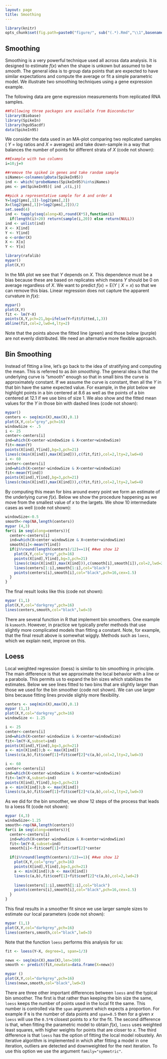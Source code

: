 ```yaml
---
layout: page
title: Smoothing
---
```


```r
library(knitr)
opts_chunk$set(fig.path=paste0("figure/", sub("(.*).Rmd","\\1",basename(knitr:::knit_concord$get('infile'))), "-"))
```

<a name="smoothing"></a>

## Smoothing 

Smoothing is a very powerful technique used all across data analysis. It is designed to estimate $f(x)$ when the shape is unkown but assumed to be _smooth_.  The general idea is to group data points that are expected to have similar expectations and compute the average or fit a simple parametric model. We illustrate two smoothing techniques using a gene expression example.

The following data are gene expression measurements from replicated RNA samples. 


```r
##Following three packages are available from Bioconductor
library(Biobase)
library(SpikeIn)
library(hgu95acdf)
data(SpikeIn95)
```

We consider the data used in an MA-plot comparing two replicated samples ( $Y$ = log ratios and $X$ = averages) and take down-sample in a way that balances the number of points for different strata of $X$ (code not shown):

```r
##Example with two columns
i=10;j=9

##remove the spiked in genes and take random sample
siNames<-colnames(pData(SpikeIn95))
ind <- which(!probeNames(SpikeIn95)%in%siNames)
pms <- pm(SpikeIn95)[ ind ,c(i,j)]

##pick a representative sample for A and order A
Y=log2(pms[,1])-log2(pms[,2])
X=(log2(pms[,1])+log2(pms[,2]))/2
set.seed(4)
ind <- tapply(seq(along=X),round(X*5),function(i)
  if(length(i)>20) return(sample(i,20)) else return(NULL))
ind <- unlist(ind)
X <- X[ind]
Y <- Y[ind]
o <-order(X)
X <- X[o]
Y <- Y[o]
```


```r
library(rafalib)
mypar()
plot(X,Y)
```

In the MA plot we see that $Y$ depends on $X$. This dependence must be a bias because these are based on replicates which means $Y$ should be 0 on average regardless of $X$. We want to predict $f(x)=\mbox{E}(Y \mid X=x)$ so that we can remove this bias. Linear regression does not capture the apparent curvature in $f(x)$:

```r
mypar()
plot(X,Y)
fit <- lm(Y~X)
points(X,Y,pch=21,bg=ifelse(Y>fit$fitted,1,3))
abline(fit,col=2,lwd=4,lty=2)
```

Note that the points above the fitted line (green) and those below (purple) are not evenly distributed. We need an alternative more flexible approach.

## Bin Smoothing

Instead of fitting a line, let's go back to the idea of stratifying and computing the mean. This is referred to as _bin smoothing_. The general idea is that the underlying curve is "smooth" enough so that in small bins the curve is approximately constant. If we assume the curve is constant, then all the $Y$ in that bin have the same expected value. For example, in the plot below we highlight points in a bin centered at 8.6 as well as the points of a bin centered at 12.1 if we use bins of size 1. We also show and the fitted mean values for the $Y$ in those bin  with dashed lines (code not shown):

```r
mypar()
centers <- seq(min(X),max(X),0.1)
plot(X,Y,col="grey",pch=16)
windowSize <- .5
i <- 25
center<-centers[i]
ind=which(X>center-windowSize & X<center+windowSize)
fit<-mean(Y)
points(X[ind],Y[ind],bg=3,pch=21)
lines(c(min(X[ind]),max(X[ind])),c(fit,fit),col=2,lty=2,lwd=4)
i <- 60
center<-centers[i]
ind=which(X>center-windowSize & X<center+windowSize)
fit<-mean(Y[ind])
points(X[ind],Y[ind],bg=3,pch=21)
lines(c(min(X[ind]),max(X[ind])),c(fit,fit),col=2,lty=2,lwd=4)
```

By computing this mean for bins around every point we form an estimate of the underlying curve $f(x)$. Below we show the procedure happening as we move from the smallest value of $x$ to the largets. We show 10 intermediate cases as well (code not shown):

```r
windowSize<-0.5
smooth<-rep(NA,length(centers))
mypar (4,3)
for(i in seq(along=centers)){
  center<-centers[i]
  ind=which(X>center-windowSize & X<center+windowSize)
  smooth[i]<-mean(Y[ind])
  if(i%%round(length(centers)/12)==1){ ##we show 12
    plot(X,Y,col="grey",pch=16)
    points(X[ind],Y[ind],bg=3,pch=21)
    lines(c(min(X[ind]),max(X[ind])),c(smooth[i],smooth[i]),col=2,lwd=2)
    lines(centers[1:i],smooth[1:i],col="black")
    points(centers[i],smooth[i],col="black",pch=16,cex=1.5)
  }
}
```

The final result looks like this (code not shown):

```r
mypar (1,1)
plot(X,Y,col="darkgrey",pch=16)
lines(centers,smooth,col="black",lwd=3)
```

There are several function in R that implement bin smoothers. One example is `ksmooth`. However, in practice we typically prefer methods that use slightly more complicated models than fitting a constant. Note, for example, that the final result above is somewhat wiggly. Methods such as `loess`, which we explain next, improve on this.

## Loess
 
Local weighted regression (loess) is similar to bin smoothing in principle. The main difference is that we approximate the local behavior with a line or a parabola. This permits us to expand the bin sizes which stabilizes the estimates. Below we see lines fitted to two bins that are slightly larger than those we used for the bin smoother (code not shown). We can use larger bins because fitting lines provide slighly more flexibility.


```r
centers <- seq(min(X),max(X),0.1)
mypar (1,1)
plot(X,Y,col="darkgrey",pch=16)
windowSize <- 1.25

i <- 25
center<-centers[i]
ind=which(X>center-windowSize & X<center+windowSize)
fit<-lm(Y~X,subset=ind)
points(X[ind],Y[ind],bg=3,pch=21)
a <- min(X[ind]);b <- max(X[ind])
lines(c(a,b),fit$coef[1]+fit$coef[2]*c(a,b),col=2,lty=2,lwd=3)

i <- 60
center<-centers[i]
ind=which(X>center-windowSize & X<center+windowSize)
fit<-lm(Y~X,subset=ind)
points(X[ind],Y[ind],bg=3,pch=21)
a <- min(X[ind]);b <- max(X[ind])
lines(c(a,b),fit$coef[1]+fit$coef[2]*c(a,b),col=2,lty=2,lwd=3)
```

As we did for the bin smoother, we show 12 steps of the process that leads to a loess fit (code not shown):

```r
mypar (4,3)
windowSize<-1.25
smooth<-rep(NA,length(centers))
for(i in seq(along=centers)){
  center<-centers[i]
  ind=which(X>center-windowSize & X<center+windowSize)
  fit<-lm(Y~X,subset=ind)
  smooth[i]<-fit$coef[1]+fit$coef[2]*center

  if(i%%round(length(centers)/12)==1){ ##we show 12
    plot(X,Y,col="grey",pch=16)
    points(X[ind],Y[ind],bg=3,pch=21)
    a <- min(X[ind]);b <- max(X[ind])
    lines(c(a,b),fit$coef[1]+fit$coef[2]*c(a,b),col=2,lwd=2)
  
    lines(centers[1:i],smooth[1:i],col="black")
    points(centers[i],smooth[i],col="black",pch=16,cex=1.5)
  }
}
```

This final results in a smoother fit since we use larger sample sizes to estimate our local parameters (code not shown):

```r
mypar (1,1)
plot(X,Y,col="darkgrey",pch=16)
lines(centers,smooth,col="black",lwd=3)
```

Note that the function `loess` performs this analysis for us:

```r
fit <- loess(Y~X, degree=1, span=1/3)

newx <- seq(min(X),max(X),len=100) 
smooth <- predict(fit,newdata=data.frame(X=newx))

mypar ()
plot(X,Y,col="darkgrey",pch=16)
lines(newx,smooth,col="black",lwd=3)
```

There are three other important differences between `loess` and the typical bin smoother. The first  is that rather than keeping the bin size the same, `loess` keeps the number of points used in the local fit the same. This number is controlled via the `span` argument which expects a proportion. For example if `N` is the number of data points and `span=0.5` then for a given $x$ `loess` will use the `0.5*N` closest points to $x$ for the fit. The second difference is that, when fitting the parametric model to obtain $f(x)$, `loess` uses weighted least squares, with higher weights for points that are closer to $x$. The third difference is that `loess` has the option of fitting the local model robustely. An iterative algorithm is implemented in which after fitting a model in one iteration, outliers are detected and downweighted for the next iteration. To use this option we use the argument `family="symmetric"`.





